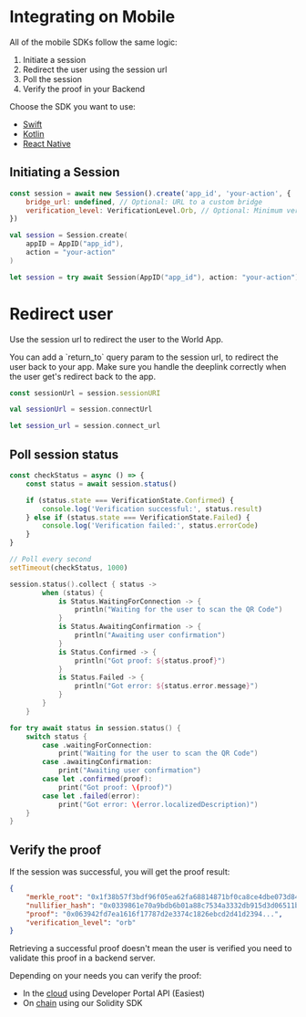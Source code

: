 # Integrating on Mobile

All of the mobile SDKs follow the same logic:

1. Initiate a session
2. Redirect the user using the session url
3. Poll the session
4. Verify the proof in your Backend

Choose the SDK you want to use:

-   [Swift](https://swiftpackageindex.com/worldcoin/idkit-swift)
-   [Kotlin](https://github.com/worldcoin/idkit-kotlin/packages/2232016)
-   [React Native](https://www.npmjs.com/package/@worldcoin/idkit-react-native)

## Initiating a Session

<CodeGroup title="Initiating a session">

```javascript {{title: "React Native"}}
const session = await new Session().create('app_id', 'your-action', {
	bridge_url: undefined, // Optional: URL to a custom bridge
	verification_level: VerificationLevel.Orb, // Optional: Minimum verification level
})
```

```kotlin {{title: "Kotlin"}}
val session = Session.create(
    appID = AppID("app_id"),
    action = "your-action"
)
```

```swift {{title: "Swift"}}
let session = try await Session(AppID("app_id"), action: "your-action")
```

</CodeGroup>

# Redirect user

Use the session url to redirect the user to the World App.

<Note>
	You can add a `return_to` query param to the session url, to redirect the user back to your app. Make sure you
	handle the deeplink correctly when the user get's redirect back to the app.
</Note>

<CodeGroup title="Session url">

```javascript {{title: "React Native"}}
const sessionUrl = session.sessionURI
```

```kotlin {{title: "Kotlin"}}
val sessionUrl = session.connectUrl
```

```swift {{title: "Swift"}}
let session_url = session.connect_url
```

</CodeGroup>

## Poll session status

<CodeGroup title="Poll session status">

```javascript {{title: "React Native"}}
const checkStatus = async () => {
	const status = await session.status()

	if (status.state === VerificationState.Confirmed) {
		console.log('Verification successful:', status.result)
	} else if (status.state === VerificationState.Failed) {
		console.log('Verification failed:', status.errorCode)
	}
}

// Poll every second
setTimeout(checkStatus, 1000)
```

```kotlin {{title: "Kotlin"}}
session.status().collect { status ->
        when (status) {
            is Status.WaitingForConnection -> {
                println("Waiting for the user to scan the QR Code")
            }
            is Status.AwaitingConfirmation -> {
                println("Awaiting user confirmation")
            }
            is Status.Confirmed -> {
                println("Got proof: ${status.proof}")
            }
            is Status.Failed -> {
                println("Got error: ${status.error.message}")
            }
        }
    }
```

```swift {{title: "Swift"}}
for try await status in session.status() {
	switch status {
		case .waitingForConnection:
			print("Waiting for the user to scan the QR Code")
		case .awaitingConfirmation:
			print("Awaiting user confirmation")
		case let .confirmed(proof):
			print("Got proof: \(proof)")
		case let .failed(error):
			print("Got error: \(error.localizedDescription)")
	}
}
```

</CodeGroup>

## Verify the proof

If the session was successful, you will get the proof result:

```json {{ title: 'Result' }}
{
	"merkle_root": "0x1f38b57f3bdf96f05ea62fa68814871bf0ca8ce4dbe073d8497d5a6b0a53e5e0",
	"nullifier_hash": "0x0339861e70a9bdb6b01a88c7534a3332db915d3d06511b79a5724221a6958fbe",
	"proof": "0x063942fd7ea1616f17787d2e3374c1826ebcd2d41d2394...",
	"verification_level": "orb"
}
```

<Note type="warning">
	Retrieving a successful proof doesn't mean the user is verified you need to validate this proof in a backend server.
</Note>

Depending on your needs you can verify the proof:

-   In the [cloud](./cloud) using Developer Portal API (Easiest)
-   On [chain](./on-chain) using our Solidity SDK
